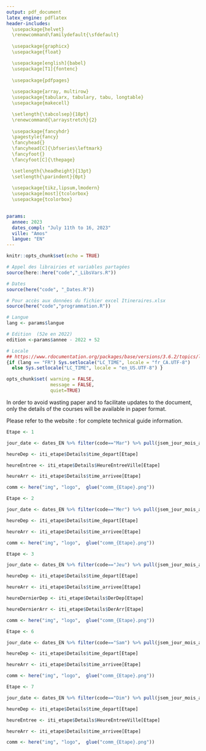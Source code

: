 ```yaml
---
output: pdf_document
latex_engine: pdflatex
header-includes:
  \usepackage{helvet}
  \renewcommand\familydefault{\sfdefault}
  
  \usepackage{graphicx}
  \usepackage{float}

  \usepackage[english]{babel}
  \usepackage[T1]{fontenc} 
  
  \usepackage{pdfpages}
  
  \usepackage{array, multirow}
  \usepackage{tabularx, tabulary, tabu, longtable}
  \usepackage{makecell}

  \setlength{\tabcolsep}{18pt} 
  \renewcommand{\arraystretch}{2} 
  
  \usepackage{fancyhdr}
  \pagestyle{fancy}
  \fancyhead{}
  \fancyhead[C]{\bfseries\leftmark}
  \fancyfoot{}
  \fancyfoot[C]{\thepage}

  \setlength{\headheight}{13pt}
  \setlength{\parindent}{0pt}
  
  \usepackage{tikz,lipsum,lmodern}    
  \usepackage[most]{tcolorbox}
  \usepackage{tcolorbox}
  

params:
  annee: 2023
  dates_compl: "July 11th to 16, 2023"
  ville: "Amos"
  langue: "EN"
---
```


```r
knitr::opts_chunk$set(echo = TRUE)
```

```r
# Appel des librairies et variables partagées
source(here::here("code","_LibsVars.R"))

# Dates
source(here("code", "_Dates.R"))

# Pour accès aux données du fichier excel Itineraires.xlsx
source(here("code","programmation.R"))

# Langue
lang <- params$langue

# Edition  (52e en 2022)
edition <-params$annee - 2022 + 52

# Locale
## https://www.rdocumentation.org/packages/base/versions/3.6.2/topics/locales
{if (lang == "FR") Sys.setlocale("LC_TIME", locale = "fr_CA.UTF-8") 
  else Sys.setlocale("LC_TIME", locale = "en_US.UTF-8") }

opts_chunk$set( warning = FALSE,
                message = FALSE,
                quiet=TRUE)

```
 


\begin{titlepage}

\begin{center}

\huge{\textbf{`r params$annee` Tour de l'Abitibi}}\\

\vspace*{1.0cm}


\begin{figure}[H]
  \centering    
  \includegraphics[width=0.3\linewidth]{../img/logo/TA_LogoCouleur_Fondransparent.png}
\end{figure}

\vfill

\line(1,0){350}\\[2mm]

\vspace*{0.5cm}
\emph{\huge{\textbf{TECHNICAL GUIDE}}\\}
\vspace*{0.75cm}
\emph{\Large{\textbf{COURSES DETAILS}}\\}
\vspace*{0.75cm}
\Large{\textbf{`r edition`$^{th}$ edition}}\\
\vspace*{0.75cm}
\Large{\textbf{`r params$dates_compl`}}\\
\vspace*{0.5cm}
\line(1,0){350}\\[2mm]

\vfill

Version :  `r Sys.Date()` \\

\end{center}

\end{titlepage}



\vspace*{1cm}

\tableofcontents
\thispagestyle{empty}

\vfill

\emph{\textbf{Notes}\\}

In order to avoid wasting paper and to facilitate updates to the document, only the details of the courses will be available in paper format.

Please refer to the website : \url{https://tourabitibi.github.io/guide2023/EN/} for complete technical guide information.

\vspace*{1cm}

\newpage



\thispagestyle{plain}
\setcounter{page}{1}

\includepdf[scale=0.8,pages=1,pagecommand=\section{Schedule}]{details/prog.png}

\pagebreak

```r
Etape <- 1

jour_date <- dates_EN %>% filter(code=="Mar") %>% pull(jsem_jour_mois_an)

heureDep <- iti_etape$Details$time_depart[Etape]

heureEntree <- iti_etape$Details$HeureEntreeVille[Etape]

heureArr <- iti_etape$Details$time_arrivee[Etape]

comm <- here("img", "logo",  glue("comm_{Etape}.png"))
```

\thispagestyle{plain}
\section{Stage `r Etape` : `r iti_etape$Details$Descr_Villes[Etape]`}


\begin{table}[H]
\centering
\begin{tabularx}{\textwidth}{X X}
	  \large{\textbf{`r jour_date`}}  & \multicolumn{1}{r}{\multirow{2}{*}{\includegraphics[width=0.35\textwidth]{`r comm`}}} \\
	  \textbf{`r iti_etape$Details$KM_Total[Etape]` km}  &  \textbf{} \\
  \end{tabularx}
\end{table}

\vspace*{6mm}

\begin{table}[h]
\centering
		\begin{tabular}{m{6cm} c}
    		\textbf{} & \textbf{Time} \\ \toprule
    		Start & `r heureDep`\\ 
    		\*
    		Circuit entrance & `r heureEntree`\\ 
    		\*
    		Finish & `r heureArr` \\ \bottomrule

	\end{tabular}
\end{table}



\subsection{Course}

\begin{figure}[H]
  \centering    
  \includegraphics[width=0.6\textwidth]{`r here("img", "cartes", "input",  glue("Etape{Etape}_Full.png"))`}
\end{figure}

\pagebreak

\subsection{Start details}

\begin{figure}[H]
  \centering    
  \includegraphics[width=0.8\textwidth]{`r here("img", "cartes", "input",  glue("Etape{Etape}_Dep.png"))`}
\end{figure}

\begin{tcolorbox}[colback=orange!5!white,colframe=orange!75!black]
  \begin{itemize}
  \item[!] Neutralized start on `r iti_etape$Details$KM_Neutres[Etape]` km
  \end{itemize}
\end{tcolorbox}


\subsection{Finish details}

\begin{figure}[H]
  \centering    
  \includegraphics[width=\textwidth]{`r here("img", "cartes", "input",  glue("Etape{Etape}_Arr.png"))`}
\end{figure}

\begin{tcolorbox}[colback=orange!5!white,colframe=orange!75!black]
  \begin{itemize}
  \item[!] `r iti_etape$Details$Nb_tours[Etape]` full clockwise laps of the `r iti_etape$Details$KM_par_tours[Etape]` km finish circuit
  \item[!] The entrance to the circuit is located at the intersection of \textit{4e Rue Est} and \textit{14e Avenue Est}
  \end{itemize}
\end{tcolorbox}

\pagebreak

\subsection{Elevation}

\begin{figure}[H]
  \centering    
  \includegraphics[width=\textwidth]{`r here("img", "elev", glue("Etape{Etape}_Full_{lang}.png"))`}
\end{figure}


\begin{figure}[H]
  \centering    
  \includegraphics[width=\textwidth]{`r here("img", "elev", glue("Etape{Etape}_Final_{lang}.png"))`}
\end{figure}

\pagebreak

\includepdf[scale=.9]{`r here("guide_EN_PDF", "details", glue("tableau_{Etape}.pdf"))`}

\pagebreak


```r
Etape <- 2

jour_date <- dates_EN %>% filter(code=="Mer") %>% pull(jsem_jour_mois_an)

heureDep <- iti_etape$Details$time_depart[Etape]

heureArr <- iti_etape$Details$time_arrivee[Etape]

comm <- here("img", "logo",  glue("comm_{Etape}.png"))
```

\thispagestyle{plain}
\section{Stage `r Etape` : `r iti_etape$Details$Descr_Villes[Etape]`}


\begin{table}[H]
\centering
\begin{tabularx}{\textwidth}{X X}
	  \large{\textbf{`r jour_date`}}  & \multicolumn{1}{r}{\multirow{2}{*}{\includegraphics[width=0.2\textwidth]{`r comm`}}} \\
	  \textbf{`r iti_etape$Details$KM_Total[Etape]` km}  &  \textbf{} \\
  \end{tabularx}
\end{table}



\begin{table}[H]
\centering
		\begin{tabular}{m{6cm} c}
    		\textbf{} & \textbf{Time} \\ \toprule
    		Start & `r heureDep`\\ 
    		\*
    		Finish & `r heureArr` \\ \bottomrule
	\end{tabular}
\end{table}



\subsection{Course}

\begin{figure}[H]
  \centering    
  \includegraphics[width=\textwidth]{`r here("img", "cartes", "input",  glue("Etape{Etape}_Full.png"))`}
\end{figure}

\pagebreak

\subsection{Start details}

\begin{figure}[H]
  \centering    
  \includegraphics[width=\textwidth]{`r here("img", "cartes", "input",  glue("Etape{Etape}_Dep.png"))`}
\end{figure}

\begin{tcolorbox}[colback=orange!5!white,colframe=orange!75!black]
  \begin{itemize}
  \item[!] Neutralized start on `r iti_etape$Details$KM_Neutres[Etape]` km
  \end{itemize}
\end{tcolorbox}


\subsection{Finish details}

\begin{figure}[H]
  \centering    
  \includegraphics[width=\textwidth]{`r here("img", "cartes", "input",  glue("Etape{Etape}_Arr.png"))`}
\end{figure}

\begin{tcolorbox}[colback=orange!5!white,colframe=orange!75!black]
  \begin{itemize}
  \item[!] Finish without circuit
  \end{itemize}
\end{tcolorbox}

\pagebreak

\subsection{Elevation}

\begin{figure}[H]
  \centering    
  \includegraphics[width=\textwidth]{`r here("img", "elev", glue("Etape{Etape}_Full_{lang}.png"))`}
\end{figure}


\begin{figure}[H]
  \centering    
  \includegraphics[width=\textwidth]{`r here("img", "elev", glue("Etape{Etape}_Final_{lang}.png"))`}
\end{figure}

\pagebreak

\includepdf[scale=.9]{`r here("guide_EN_PDF", "details", glue("tableau_{Etape}.pdf"))`}

\pagebreak



```r
Etape <- 3

jour_date <- dates_EN %>% filter(code=="Jeu") %>% pull(jsem_jour_mois_an)

heureDep <- iti_etape$Details$time_depart[Etape]

heureArr <- iti_etape$Details$time_arrivee[Etape]

heureDernierDep <- iti_etape$Details$DerDep[Etape]

heureDernierArr <- iti_etape$Details$DerArr[Etape]

comm <- here("img", "logo",  glue("comm_{Etape}.png"))
```

\thispagestyle{plain}
\section{`r iti_etape$Details$Nom_Courts_EN[Etape]`}


\begin{table}[H]
\centering
\begin{tabularx}{\textwidth}{X X}
	  \large{\textbf{`r jour_date`}}  & \multicolumn{1}{r}{\multirow{2}{*}{\includegraphics[width=0.2\textwidth]{`r comm`}}} \\
	  \textbf{`r iti_etape$Details$KM_Total[Etape]` km}  &  \textbf{} \\
  \end{tabularx}
\end{table}



\begin{table}[H]
\centering
		\begin{tabular}{m{6cm} c}
    		\textbf{} & \textbf{Time} \\ \toprule
    		First start & `r heureDep`\\ 
    		\*
    		First finish & `r heureArr` \\ 
        \*
    		Last start & `r heureDernierDep` \\ 
        \*
    		Last finish & `r heureDernierArr` \\ \bottomrule
	\end{tabular}
\end{table}



\subsection{Course}

\begin{figure}[H]
  \centering    
  \includegraphics[width=\textwidth]{`r here("img", "cartes", "input",  glue("Etape{Etape}_Full.png"))`}
\end{figure}

\pagebreak

\subsection{Start details}

\begin{figure}[H]
  \centering    
  \includegraphics[width=\textwidth]{`r here("img", "cartes", "input",  glue("Etape{Etape}_Dep.png"))`}
\end{figure}

\begin{tcolorbox}[colback=orange!5!white,colframe=orange!75!black]
  \begin{itemize}
  \item[!] Round-trip time trial : 2 x 5 km
  \item[!] Team car deviation towards 3e ave Est and 1ere Rue Est
  \end{itemize}
\end{tcolorbox}


\subsection{Finish details}

\begin{figure}[H]
  \centering    
  \includegraphics[width=\textwidth]{`r here("img", "cartes", "input",  glue("Etape{Etape}_Arr.png"))`}
\end{figure}


\pagebreak

\subsection{Elevation}

\begin{figure}[H]
  \centering    
  \includegraphics[width=\textwidth]{`r here("img", "elev", glue("Etape{Etape}_Full_{lang}.png"))`}
\end{figure}

\begin{figure}[H]
  \centering    
  \includegraphics[width=\textwidth]{`r here("img", "elev", glue("Etape{Etape}_Final_{lang}.png"))`}
\end{figure}

\pagebreak

\includepdf[scale=.9]{`r here("guide_EN_PDF", "details", glue("tableau_{Etape}.pdf"))`}

\pagebreak





```r
Etape <- 6

jour_date <- dates_EN %>% filter(code=="Sam") %>% pull(jsem_jour_mois_an)

heureDep <- iti_etape$Details$time_depart[Etape]

heureArr <- iti_etape$Details$time_arrivee[Etape]

comm <- here("img", "logo",  glue("comm_{Etape}.png"))
```

\thispagestyle{plain}
\section{Stage `r Etape` : `r iti_etape$Details$Descr_Villes[Etape]`}


\begin{table}[H]
\centering
\begin{tabularx}{\textwidth}{X X}
	  \large{\textbf{`r jour_date`}}  & \multicolumn{1}{r}{\multirow{2}{*}{\includegraphics[width=0.2\textwidth]{`r comm`}}} \\
	  \textbf{`r iti_etape$Details$KM_Total[Etape]` km}  &  \textbf{} \\
  \end{tabularx}
\end{table}



\begin{table}[H]
\centering
		\begin{tabular}{m{6cm} c}
    		\textbf{} & \textbf{Time} \\ \toprule
    		Start & `r heureDep`\\ 
    		\*
    		Finish & `r heureArr` \\ \bottomrule
	\end{tabular}
\end{table}



\subsection{Course}

\begin{figure}[H]
  \centering    
  \includegraphics[width=0.6\textwidth]{`r here("img", "cartes", "input",  glue("Etape{Etape}_Full.png"))`}
\end{figure}

\pagebreak

\subsection{Start details}

\begin{figure}[H]
  \centering    
  \includegraphics[width=0.8\textwidth]{`r here("img", "cartes", "input",  glue("Etape{Etape}_Dep.png"))`}
\end{figure}

\begin{tcolorbox}[colback=orange!5!white,colframe=orange!75!black]
  \begin{itemize}
  \item[!] Neutralized start on `r iti_etape$Details$KM_Neutres[Etape]` km
  \end{itemize}
\end{tcolorbox}


\subsection{Finish details}

\begin{figure}[H]
  \centering    
  \includegraphics[width=\textwidth]{`r here("img", "cartes", "input",  glue("Etape{Etape}_Arr.png"))`}
\end{figure}

\begin{tcolorbox}[colback=orange!5!white,colframe=orange!75!black]
  \begin{itemize}
  \item[!] Finish without circuit
  \end{itemize}
\end{tcolorbox}

\pagebreak

\subsection{Elevation}

\begin{figure}[H]
  \centering    
  \includegraphics[width=\textwidth]{`r here("img", "elev", glue("Etape{Etape}_Full_{lang}.png"))`}
\end{figure}


\begin{figure}[H]
  \centering    
  \includegraphics[width=\textwidth]{`r here("img", "elev", glue("Etape{Etape}_Final_{lang}.png"))`}
\end{figure}

\pagebreak

\includepdf[scale=.9]{`r here("guide_EN_PDF", "details", glue("tableau_{Etape}.pdf"))`}

\pagebreak





```r
Etape <- 7

jour_date <- dates_EN %>% filter(code=="Dim") %>% pull(jsem_jour_mois_an)

heureDep <- iti_etape$Details$time_depart[Etape]

heureEntree <- iti_etape$Details$HeureEntreeVille[Etape]

heureArr <- iti_etape$Details$time_arrivee[Etape]

comm <- here("img", "logo",  glue("comm_{Etape}.png"))
```

\thispagestyle{plain}
\section{Stage `r Etape` : `r iti_etape$Details$Descr_Villes[Etape]`}


\begin{table}[H]
\centering
\begin{tabularx}{\textwidth}{X X}
	  \large{\textbf{`r jour_date`}}  & \multicolumn{1}{r}{\multirow{2}{*}{\includegraphics[width=0.35\textwidth]{`r comm`}}} \\
	  \textbf{`r iti_etape$Details$KM_Total[Etape]` km}  &  \textbf{} \\
  \end{tabularx}
\end{table}

\vspace*{8mm}

\begin{table}[h]
\centering
		\begin{tabular}{m{6cm} c}
    		\textbf{} & \textbf{Time} \\ \toprule
    		Start & `r heureDep`\\ 
    		\*
    		Circuit entrance & `r heureEntree`\\ 
    		\*
    		Finish & `r heureArr` \\ \bottomrule

	\end{tabular}
\end{table}



\subsection{Course}

\begin{figure}[H]
  \centering    
  \includegraphics[width=1\textwidth]{`r here("img", "cartes", "input",  glue("Etape{Etape}_Full.png"))`}
\end{figure}

\pagebreak

\subsection{Start details}

\begin{figure}[H]
  \centering    
  \includegraphics[width=0.9\textwidth]{`r here("img", "cartes", "input",  glue("Etape{Etape}_Dep.png"))`}
\end{figure}

\begin{tcolorbox}[colback=orange!5!white,colframe=orange!75!black]
  \begin{itemize}
  \item[!] Neutralized start on `r iti_etape$Details$KM_Neutres[Etape]` km
  \end{itemize}
\end{tcolorbox}


\subsection{Finish details}

\begin{figure}[H]
  \centering    
  \includegraphics[width=\textwidth]{`r here("img", "cartes", "input",  glue("Etape{Etape}_Arr.png"))`}
\end{figure}

\begin{tcolorbox}[colback=orange!5!white,colframe=orange!75!black]
  \begin{itemize}
  \item[!] `r iti_etape$Details$Nb_tours[Etape]` full clockwise laps of the `r iti_etape$Details$KM_par_tours[Etape]` km finish circuit
  \item[!] The entrance to the circuit is located at the intersection of \textit{4e Rue Est} and \textit{14e Avenue Est}
  \end{itemize}
\end{tcolorbox}

\pagebreak

\subsection{Elevation}

\begin{figure}[H]
  \centering    
  \includegraphics[width=\textwidth]{`r here("img", "elev", glue("Etape{Etape}_Full_{lang}.png"))`}
\end{figure}


\begin{figure}[H]
  \centering    
  \includegraphics[width=\textwidth]{`r here("img", "elev", glue("Etape{Etape}_Final_{lang}.png"))`}
\end{figure}

\pagebreak

\includepdf[scale=.9]{`r here("guide_EN_PDF", "details", glue("tableau_{Etape}.pdf"))`}

\pagebreak

